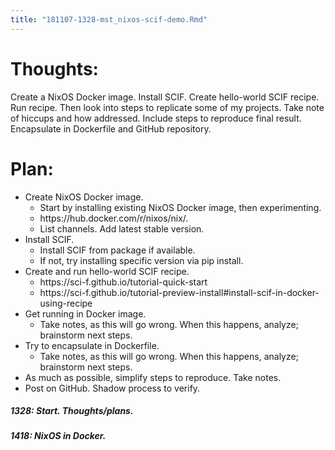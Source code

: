 ```yaml
---
title: "181107-1328-mst_nixos-scif-demo.Rmd"
---
```


# Thoughts:

Create a NixOS Docker image. Install SCIF. Create hello-world SCIF recipe. Run recipe. Then look into steps to replicate some of my projects. Take note of hiccups and how addressed. Include steps to reproduce final result. Encapsulate in Dockerfile and GitHub repository.

# Plan:

- Create NixOS Docker image.
  - Start by installing existing NixOS Docker image, then experimenting.
  - https://hub.docker.com/r/nixos/nix/.
  - List channels. Add latest stable version.
- Install SCIF.
  - Install SCIF from package if available.
  - If not, try installing specific version via pip install.
- Create and run hello-world SCIF recipe.
  - https://sci-f.github.io/tutorial-quick-start
  - https://sci-f.github.io/tutorial-preview-install#install-scif-in-docker-using-recipe
- Get running in Docker image.
  - Take notes, as this will go wrong. When this happens, analyze; brainstorm next steps.
- Try to encapsulate in Dockerfile.
  - Take notes, as this will go wrong. When this happens, analyze; brainstorm next steps.
- As much as possible, simplify steps to reproduce. Take notes.
- Post on GitHub. Shadow process to verify.


##### 1328: Start. Thoughts/plans.

##### 1418: NixOS in Docker.
